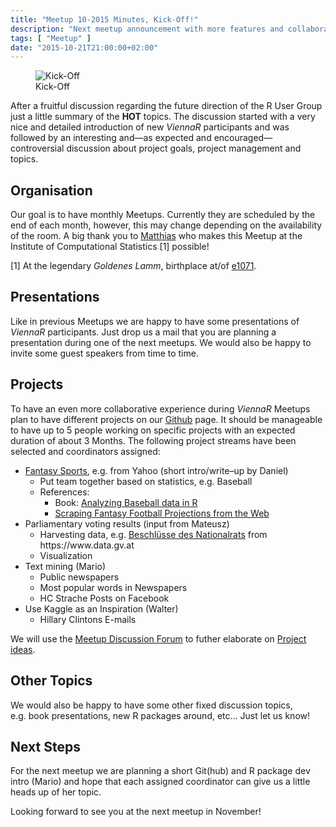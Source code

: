 ```yaml
---
title: "Meetup 10-2015 Minutes, Kick-Off!"
description: "Next meetup announcement with more features and collaboration."
tags: [ "Meetup" ]
date: "2015-10-21T21:00:00+02:00"
---
```


![Kick-Off](/img/Kickoff-Charlie-Brown.gif)

After a fruitful discussion regarding the future direction of the R User Group just a little summary of the **HOT** topics. The discussion started  with a very nice and detailed introduction of new *ViennaR* participants and was followed by an interesting and---as expected and encouraged---controversial discussion about project goals, project management and topics.

<!--more-->

## Organisation
Our goal is to have monthly Meetups. Currently they are scheduled by the end of each month, however, this may change depending on the availability of the room. A big thank you to [Matthias](http://www.statistik.tuwien.ac.at/public/templ) who makes this Meetup at the Institute of Computational Statistics [1] possible! 

[1] At the legendary *Goldenes Lamm*, birthplace at/of [e1071](https://cran.r-project.org/web/packages/e1071/index.html).

## Presentations
Like in previous Meetups we are happy to have some presentations of *ViennaR* participants. Just drop us a mail that you are planning a presentation during one of the next meetups. We would also be happy to invite some guest speakers from time to time.

## Projects
To have an even more collaborative experience during *ViennaR* Meetups plan to have different projects on our [Github](https://github.com/viennar) page. It should be manageable to have up to 5 people working on specific projects with an expected duration of about 3 Months.
The following project streams have been selected and coordinators assigned:

- [Fantasy Sports](https://en.wikipedia.org/wiki/Fantasy_sport), e.g. from Yahoo (short intro/write--up by Daniel)
	- Put team together based on statistics, e.g. Baseball
	- References:
	  - Book: [Analyzing Baseball data in R](http://www.amazon.com/Analyzing-Baseball-Data-Chapman-Series/dp/1466570229)
	  - [Scraping Fantasy Football Projections from the Web](http://fantasyfootballanalytics.net/2014/06/scraping-fantasy-football-projections.html)
- Parliamentary voting results (input from Mateusz)
	- Harvesting data, e.g. [Beschlüsse des Nationalrats](https://www.data.gv.at/katalog/dataset/1a3c44a8-7361-4dc7-ac0d-6ec19ddba191) from https://www.data.gv.at
	- Visualization
- Text mining (Mario)
	- Public newspapers
	- Most popular words in Newspapers
	- HC Strache Posts on Facebook
- Use Kaggle as an Inspiration (Walter)
	- Hillary Clintons E-mails

We will use the [Meetup Discussion Forum](http://www.meetup.com/ViennaR/messages/boards/forum/2693272) to futher elaborate on [Project ideas](http://www.meetup.com/ViennaR/messages/boards/thread/49348746).

## Other Topics
We would also be happy to have some other fixed discussion topics, e.g. book presentations, new R packages around, etc...
Just let us know!

## Next Steps
For the next meetup we are planning a short Git(hub) and R package dev intro (Mario) and hope that each assigned coordinator can give us a little heads up of her topic.

Looking forward to see you at the next meetup in November!
